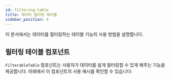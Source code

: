```yaml
---
id: filtering-table
title: 데이터 필터링 테이블
sidebar_position: 4
---
```



이 문서에서는 데이터를 필터링하는 테이블 기능의 사용 방법을 설명합니다.

## 필터링 테이블 컴포넌트

`FilterableTable` 컴포넌트는 사용자가 데이터를 쉽게 필터링할 수 있게 해주는 기능을 제공합니다. 아래에서 이 컴포넌트의 사용 예시를 확인할 수 있습니다:

<FilterableTable />